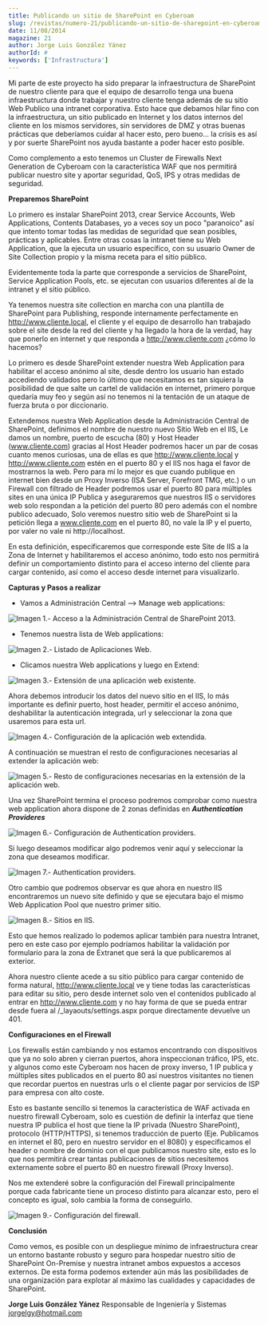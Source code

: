 ```yaml
---
title: Publicando un sitio de SharePoint en Cyberoam
slug: /revistas/numero-21/publicando-un-sitio-de-sharepoint-en-cyberoam
date: 11/08/2014
magazine: 21
author: Jorge Luis González Yánez
authorId: #
keywords: ['Infrastructura']
---
```






​Mi parte de este proyecto ha sido preparar la infraestructura de SharePoint de nuestro cliente para que el equipo de desarrollo tenga una buena infraestructura donde trabajar y nuestro cliente tenga además de su sitio Web Publico una intranet corporativa. Esto hace que debamos hilar fino con la infraestructura, un sitio publicado en Internet y los datos internos del cliente en los mismos servidores, sin servidores de DMZ y otras buenas prácticas que deberíamos cuidar al hacer esto, pero bueno… la crisis es así y por suerte SharePoint nos ayuda bastante a poder hacer esto posible.

Como complemento a esto tenemos un Cluster de Firewalls Next Generation de Cyberoam con la característica WAF que nos permitirá publicar nuestro site y aportar seguridad, QoS, IPS y otras medidas de seguridad.

**Preparemos SharePoint**

Lo primero es instalar SharePoint 2013, crear Service Accounts, Web Applications, Contents Databases, yo a veces soy un poco "paranoico" así que intento tomar todas las medidas de seguridad que sean posibles, prácticas y aplicables. Entre otras cosas la intranet tiene su Web Application, que la ejecuta un usuario específico, con su usuario Owner de Site Collection propio y la misma receta para el sitio público.

Evidentemente toda la parte que corresponde a servicios de SharePoint, Service Application Pools, etc. se ejecutan con usuarios diferentes al de la intranet y el sitio público.

Ya tenemos nuestra site collection en marcha con una plantilla de SharePoint para Publishing, responde internamente perfectamente en http://www.cliente.local, el cliente y el equipo de desarrollo han trabajado sobre el site desde la red del cliente y ha llegado la hora de la verdad, hay que ponerlo en internet y que responda a http://www.cliente.com ¿cómo lo hacemos?

Lo primero es desde SharePoint extender nuestra Web Application para habilitar el acceso anónimo al site, desde dentro los usuario han estado accediendo validados pero lo último que necesitamos es tan siquiera la posibilidad de que salte un cartel de validación en internet, primero porque quedaría muy feo y según así no tenemos ni la tentación de un ataque de fuerza bruta o por diccionario.

Extendemos nuestra Web Application desde la Administración Central de SharePoint, definimos el nombre de nuestro nuevo Sitio Web en el IIS, Le damos un nombre, puerto de escucha (80) y Host Header (www.cliente.com) gracias al Host Header podremos hacer un par de cosas cuanto menos curiosas, una de ellas es que http://www.cliente.local y http://www.cliente.com estén en el puerto 80 y el IIS nos haga el favor de mostrarnos la web. Pero para mí lo mejor es que cuando publique en internet bien desde un Proxy Inverso (ISA Server, Forefront TMG, etc.) o un Firewall con filtrado de Header podremos usar el puerto 80 para múltiples sites en una única IP Publica y aseguraremos que nuestros IIS o servidores web solo respondan a la petición del puerto 80 pero además con el nombre publico adecuado, Solo veremos nuestro sitio web de SharePoint si la petición llega a www.cliente.com en el puerto 80, no vale la IP y el puerto, por valer no vale ni http://localhost.

En esta definición, especificaremos que corresponde este Site de IIS a la Zona de Internet y habilitaremos el acceso anónimo, todo esto nos permitirá definir un comportamiento distinto para el acceso interno del cliente para cargar contenido, así como el acceso desde internet para visualizarlo.

**Capturas y Pasos a realizar**

- Vamos a Administración Central --&gt; Manage web applications:


![Imagen 1.- Acceso a la Administración Central de SharePoint 2013.](../../../images/numero21/publicando-un-sitio-de-sharepoint-en-cyberoam/imagen1.png)

- Tenemos nuestra lista de Web applications:


![Imagen 2.- Listado de Aplicaciones Web.](../../../images/numero21/publicando-un-sitio-de-sharepoint-en-cyberoam/imagen2.png)

- Clicamos nuestra Web applications y luego en Extend:


![Imagen 3.- Extensión de una aplicación web existente.](../../../images/numero21/publicando-un-sitio-de-sharepoint-en-cyberoam/imagen3.png)

Ahora debemos introducir los datos del nuevo sitio en el IIS, lo más importante es definir puerto, host header, permitir el acceso anónimo, deshabilitar la autenticación integrada, url y seleccionar la zona que usaremos para esta url.

![Imagen 4.- Configuración de la aplicación web extendida.](../../../images/numero21/publicando-un-sitio-de-sharepoint-en-cyberoam/imagen4.png)

A continuación se muestran el resto de configuraciones necesarias al extender la aplicación web:

​![Imagen 5.- Resto de configuraciones necesarias en la extensión de la aplicación web.](../../../images/numero21/publicando-un-sitio-de-sharepoint-en-cyberoam/imagen5.png)

Una vez SharePoint termina el proceso podremos comprobar como nuestra web application ahora dispone de 2 zonas definidas en ***Authentication Provideres***

![Imagen 6.- Configuración de Authentication providers.](../../../images/numero21/publicando-un-sitio-de-sharepoint-en-cyberoam/imagen6.png)

Si luego deseamos modificar algo podremos venir aquí y seleccionar la zona que deseamos modificar.

![Imagen 7.- Authentication providers.](../../../images/numero21/publicando-un-sitio-de-sharepoint-en-cyberoam/imagen7.png)

Otro cambio que podremos observar es que ahora en nuestro IIS encontraremos un nuevo site definido y que se ejecutara bajo el mismo Web Application Pool que nuestro primer sitio.

![Imagen 8.- Sitios en IIS.](../../../images/numero21/publicando-un-sitio-de-sharepoint-en-cyberoam/imagen8.png)

Esto que hemos realizado lo podemos aplicar también para nuestra Intranet, pero en este caso por ejemplo podríamos habilitar la validación por formulario para la zona de Extranet que será la que publicaremos al exterior.

Ahora nuestro cliente acede a su sitio público para cargar contenido de forma natural, http://www.cliente.local ve y tiene todas las características para editar su sitio, pero desde internet solo ven el contenidos publicado al entrar en http://www.cliente.com y no hay forma de que se pueda entrar desde fuera al /\_layaouts/settings.aspx porque directamente devuelve un 401.

**Configuraciones en el Firewall**

Los firewalls están cambiando y nos estamos encontrando con dispositivos que ya no solo abren y cierran puertos, ahora inspeccionan tráfico, IPS, etc. y algunos como este Cyberoam nos hacen de proxy inverso, 1 IP publica y múltiples sites publicados en el puerto 80 así nuestros visitantes no tienen que recordar puertos en nuestras urls o el cliente pagar por servicios de ISP para empresa con alto coste.

Esto es bastante sencillo si tenemos la característica de WAF activada en nuestro firewall Cyberoam, solo es cuestión de definir la interfaz que tiene nuestra IP publica el host que tiene la IP privada (Nuestro SharePoint), protocolo (HTTP/HTTPS), si tenemos traducción de puerto (Eje. Publicamos en internet el 80, pero en nuestro servidor en el 8080) y especificamos el header o nombre de dominio con el que publicamos nuestro site, esto es lo que nos permitirá crear tantas publicaciones de sitios necesitemos externamente sobre el puerto 80 en nuestro firewall (Proxy Inverso).

Nos me extenderé sobre la configuración del Firewall principalmente porque cada fabricante tiene un proceso distinto para alcanzar esto, pero el concepto es igual, solo cambia la forma de conseguirlo.

![Imagen 9.- Configuración del firewall.](../../../images/numero21/publicando-un-sitio-de-sharepoint-en-cyberoam/imagen9.png)

**Conclusión**

Como vemos, es posible con un despliegue mínimo de infraestructura crear un entorno bastante robusto y seguro para hospedar nuestro sitio de SharePoint On-Premise y nuestra intranet ambos expuestos a accesos externos. De esta forma podemos extender aún más las posibilidades de una organización para explotar al máximo las cualidades y capacidades de SharePoint.



**Jorge Luis González Yánez**
 Responsable de Ingeniería y Sistemas
 [jorgelgy@hotmail.com](mailto&#58;jorgelgy@hotmail.com)

